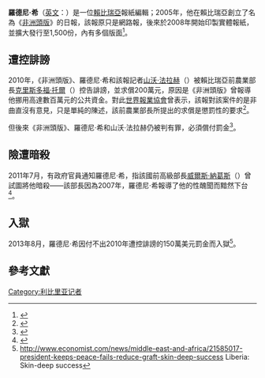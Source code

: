 {{Infobox person
| name        = 羅德尼·希（Rodney Sieh）
| image       = 
| caption     = 
| birth_name  = 
| birth_date  = <!-- {{Birth date and age|YYYY|MM|DD}} or {{Birth-date and age|Month DD, YYYY}} -->
| birth_place = 
| death_date  = <!-- {{Death date and age|YYYY|MM|DD|YYYY|MM|DD}} or {{Death-date and age|Month DD, YYYY|Month DD, YYYY}} (death date then birth date) -->
| death_place = 
| nationality =  {{LBR}}
| other_names = 
| known_for   = 
| occupation  = [[记者|记者]]
| organization =《[[非洲頭版|非洲頭版]]》
}}
'''羅德尼·希'''（[[英文|英文]]：{{lang|en|Rodney Sieh}}）是一位[[賴比瑞亞|賴比瑞亞]]報紙編輯；2005年，他在賴比瑞亞創立了名為《[[非洲頭版|非洲頭版]]》的日報，該報原只是網路報，後來於2008年開始印製實體報紙，並擴大發行至1,500份，內有多個版面<ref>{{cite web |url=http://pulitzercenter.org/reporting/liberia-front-page-africa-investigative-newspaper-print |title=Liberia: FrontPage Africa, an Investigative Daily |author=Jina Moore |date=19 March 2012 |publisher=The Pulitzer Center |accessdate=2013-12-05 |archive-date=2016-03-04 |archive-url=https://web.archive.org/web/20160304023741/http://pulitzercenter.org/reporting/liberia-front-page-africa-investigative-newspaper-print |dead-url=no }}</ref>。

==遭控誹謗==

2010年，《非洲頭版》、羅德尼·希和該報記者[[山沃·法拉赫|山沃·法拉赫]]（{{lang|en|Samwar Fallah}}）被賴比瑞亞前農業部長[[克里斯多福·托爾|克里斯多福·托爾]]（{{lang|en|Christopher Toe}}）控告誹謗，並求償200萬元，原因是《非洲頭版》曾報導他挪用高達數百萬元的公共資金。對此[[世界报业协会|世界報業協會]]曾表示，該報對該案件的是非曲直沒有意見，只是單純的陳述，該前農業部長所提出的求償是懲罰性的要求<ref>{{cite web |url=http://www.highbeam.com/doc/1G1-221768105.html |title=WAN-IFRA condemns libel judgement in Liberia |date=19 March 2010 |publisher=World Association of Newspapers {{Subscription required|via=HighBeam Research}} |accessdate=2013-12-05 |archive-url=https://web.archive.org/web/20150924152208/http://www.highbeam.com/doc/1G1-221768105.html |archive-date=2015-09-24 |dead-url=yes }}</ref>。

但後來《非洲頭版》、羅德尼·希和山沃·法拉赫仍被判有罪，必須償付罰金<ref>{{cite web |url=http://www.ifex.org/liberia/2011/03/01/fine_upheld/ |title=Court upholds fine against "Frontpage Africa" newspaper in libel case |date=25 February 2011 |publisher=International Freedom of Expression Exchange |deadurl=no |archivedate=2012年9月25日 |archiveurl=https://www.webcitation.org/6Ax5XZl80?url=http://www.ifex.org/liberia/2011/03/01/fine_upheld/ |accessdate=2013-12-05 }}</ref>。

==險遭暗殺==

2011年7月，有政府官員通知羅德尼·希，指該國前高級部長[[威爾斯·納葛斯|威爾斯·納葛斯]]（{{lang|en|Willis Knuckles}}）曾試圖將他暗殺——該部長因為2007年，羅德尼·希報導了他的性醜聞而黯然下台<ref>{{cite web |url=http://allafrica.com/stories/201107210620.html |deadurl=no |title=Liberia: Editor Receives Death Threat |date=20 July 2011 |publisher=IFEX via All Africe |archivedate=2012年9月25日 |archiveurl=https://www.webcitation.org/6Ax5lQFeS?url=http://allafrica.com/stories/201107210620.html |accessdate=2013-12-05 }}</ref>。

==入獄==

2013年8月，羅德尼·希因付不出2010年遭控誹謗的150萬美元罰金而入獄<ref>http://www.economist.com/news/middle-east-and-africa/21585017-president-keeps-peace-fails-reduce-graft-skin-deep-success {{Wayback|url=http://www.economist.com/news/middle-east-and-africa/21585017-president-keeps-peace-fails-reduce-graft-skin-deep-success |date=20161204063214 }} Liberia: Skin-deep success</ref>。

== 參考文獻 ==
{{reflist}}

{{DEFAULTSORT:sieh}}
[[Category:利比里亚记者|Category:利比里亚记者]]